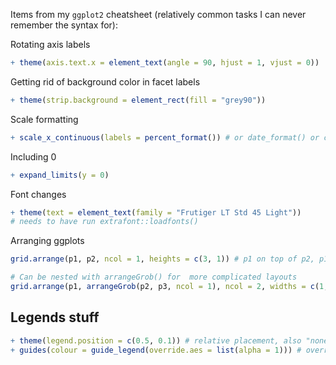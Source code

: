 Items from my `ggplot2` cheatsheet (relatively common tasks I can never remember the syntax for):

Rotating axis labels

```r
+ theme(axis.text.x = element_text(angle = 90, hjust = 1, vjust = 0))
```

Getting rid of background color in facet labels

```r
+ theme(strip.background = element_rect(fill = "grey90"))
```

Scale formatting

```r
+ scale_x_continuous(labels = percent_format()) # or date_format() or comma_format()
```

Including 0

```r
+ expand_limits(y = 0)
```

Font changes
```r
+ theme(text = element_text(family = "Frutiger LT Std 45 Light"))
# needs to have run extrafont::loadfonts()
```

Arranging ggplots
```r
grid.arrange(p1, p2, ncol = 1, heights = c(3, 1)) # p1 on top of p2, p1 3 times taller

# Can be nested with arrangeGrob() for  more complicated layouts
grid.arrange(p1, arrangeGrob(p2, p3, ncol = 1), ncol = 2, widths = c(1, 1.2))

```

## Legends stuff

```r
+ theme(legend.position = c(0.5, 0.1)) # relative placement, also "none", "top", "left", etc.
+ guides(colour = guide_legend(override.aes = list(alpha = 1))) # overriding alpha (works for colour in a fill legend
```
